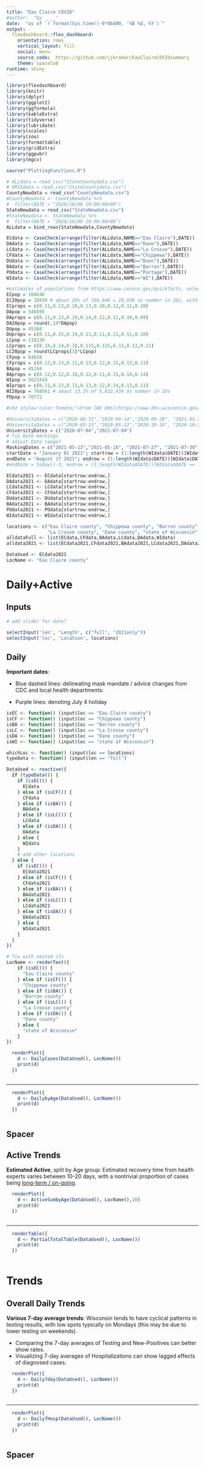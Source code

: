 ```yaml
---
title: "Eau Claire COVID"
#author:  "by ____"
date:  "as of `r format(Sys.time()-0*86400, '%B %d, %Y')`"
output: 
  flexdashboard::flex_dashboard:
    orientation: rows
    vertical_layout: fill
    social: menu
    source_code:  https://github.com/jjkraker/EauClaireCOVIDsummary
    theme: spacelab
runtime: shiny
---
```


```r
library(flexdashboard)
library(knitr)
library(dplyr)
library(ggplot2)
library(ggformula)
library(kableExtra)
library(tidyverse)
library(lubridate)
library(scales)
library(zoo)
library(formattable)
library(gridExtra)
library(ggpubr)
library(mgcv)

source("PlottingFunctions.R")

# ALLdata = read_csv("StateCountydata.csv")
# ORIGdata = read_csv("StateCountydata.csv")
CountyNewdata = read_csv("CountyNewdata.csv")
#CountyNewdata <- CountyNewdata %>% 
#  filter(DATE > "2020/10/08 19:00:00+00")
StateNewdata = read_csv("StateNewdata.csv")
#StateNewdata <- StateNewdata %>% 
#  filter(DATE > "2020/10/08 19:00:00+00")
ALLdata = bind_rows(StateNewdata,CountyNewdata)

ECdata <- CaseCheck(arrange(filter(ALLdata,NAME=="Eau Claire"),DATE))
DAdata <- CaseCheck(arrange(filter(ALLdata,NAME=="Dane"),DATE))
LCdata <- CaseCheck(arrange(filter(ALLdata,NAME=="La Crosse"),DATE))
CFdata <- CaseCheck(arrange(filter(ALLdata,NAME=="Chippewa"),DATE))
DUdata <- CaseCheck(arrange(filter(ALLdata,NAME=="Dunn"),DATE))
BAdata <- CaseCheck(arrange(filter(ALLdata,NAME=="Barron"),DATE))
POdata <- CaseCheck(arrange(filter(ALLdata,NAME=="Portage"),DATE))
WIdata <- CaseCheck(arrange(filter(ALLdata,NAME=="WI"),DATE))

#estimates of populations from https://www.census.gov/quickfacts, unless otherwise noted
ECpop = 104646 
EC20pop = 20930 # about 20% of 104,646 = 20,930 as number in 20s, with students, https://censusreporter.org/profiles/05000US55035-eau-claire-county-wi/
ECprops = c(0.11,0.13,0.20,0.13,0.10,0.12,0.11,0.10)
DApop = 546695
DAprops = c(0.11,0.13,0.19,0.14,0.12,0.12,0.10,0.09)
DA20pop = round(.19*DApop)
DUpop = 45368
DUprops = c(0.11,0.15,0.19,0.11,0.11,0.12,0.11,0.10)
LCpop = 118230
LCprops = c(0.10,0.14,0.18,0.115,0.115,0.12,0.12,0.11)
LC20pop = round(LCprops[3]*LCpop)
CFpop = 64658 
CFprops = c(0.12,0.13,0.11,0.13,0.12,0.15,0.13,0.11)
BApop = 45244 
BAprops = c(0.12,0.12,0.10,0.12,0.11,0.15,0.14,0.14)
WIpop = 5822434 
WIprops = c(0.11,0.13,0.13,0.13,0.12,0.14,0.13,0.11)
WI20pop = 768561 # about 13.2% of 5,822,434 as number in 20s
POpop = 70772

#<h2 style="color:Tomato;">From [WI DHS](https://www.dhs.wisconsin.gov/covid-19/data.htm):  "As of May 27, 2021, the visualizations are using an updated data file that allows corrections due to quality assurance to be counted on the date when a case or death was first reported, rather than affecting the current daily count of cases or deaths." New cases will include both confirmed and probable.</h2>

#UniversityDates = c("2020-08-31","2020-09-14","2020-09-28", "2021-01-31","2021-02-14","2021-02-28")
#UniversityDates = c("2020-05-15","2020-05-22","2020-10-16", "2020-10-23","2020-11-20","2020-11-27")
UniversityDates = c("2020-07-04","2021-07-04")
# fix Date markings
# adjust Date range?
MaskingDates = c("2021-05-13","2021-05-18", "2021-07-27", "2021-07-30")
startDate = "January 01 2021"; startrow = (1:length(WIdata$DATE))[WIdata$DATE == startDate]
endDate = "August 17 2021"; endrow = (1:length(WIdata$DATE))[WIdata$DATE == format(endDate, format="%B %d %Y")]
#endDate = today()-3; endrow = (1:length(WIdata$DATE))[WIdata$DATE == format(endDate, format="%B %d %Y")]

ECdata2021 <- ECdata[startrow:endrow,]
DAdata2021 <- DAdata[startrow:endrow,]
LCdata2021 <- LCdata[startrow:endrow,]
CFdata2021 <- CFdata[startrow:endrow,]
DUdata2021 <- DUdata[startrow:endrow,]
BAdata2021 <- BAdata[startrow:endrow,]
POdata2021 <- POdata[startrow:endrow,]
WIdata2021 <- WIdata[startrow:endrow,]

locations <- c("Eau Claire county", "Chippewa county", "Barron county", 
               "La Crosse county", "Dane county", "state of Wisconsin")
alldataFull <- list(ECdata,CFdata,BAdata,LCdata,DAdata,WIdata)
alldata2021 <- list(ECdata2021,CFdata2021,BAdata2021,LCdata2021,DAdata2021,WIdata2021)

DataUsed <- ECdata2021
LocName <- "Eau Claire county"
```

Daily+Active  {data-orientation=columns}
=====================================  




Inputs {.sidebar}
-----------------------------------------------------------------------

```r
# add slider for date?

selectInput('len', 'Length', c("full", "2021only"))
selectInput('loc', 'Location', locations)


```

    
Daily  {data-width=400}
-----------------------------------------------------------------------

**Important dates**: 

   * Blue dashed lines:  delineating mask mandate / advice changes from CDC and local health departments:  

   * Purple lines:  denoting July 4 holiday
 

```r

isEC <- function() (input$loc == "Eau Claire county")
isCF <- function() (input$loc == "Chippewa county")
isBA <- function() (input$loc == "Barron county")
isLC <- function() (input$loc == "La Crosse county")
isDA <- function() (input$loc == "Dane county")
isWI <- function() (input$loc == "state of Wisconsin")

whichLoc <- function() (input$loc == locations)
typeData <- function() (input$len == "full")

DataUsed <- reactive({
  if (typeData()) {
    if (isEC()) {
      ECdata 
    } else if (isCF()) {
      CFdata
    } else if (isBA()) {
      BAdata
    } else if (isLC()) {
      LCdata
    } else if (isDA()) {
      DAdata
    } else {
      WIdata
    }
    # add other locations
  } else {
    if (isEC()) {
      ECdata2021 
    } else if (isCF()) {
      CFdata2021
    } else if (isBA()) {
      BAdata2021
    } else if (isLC()) {
      LCdata2021
    } else if (isDA()) {
      DAdata2021
    } else {
      WIdata2021
    }
  }
})

# fix with nested ifs
LocName <- renderText({
    if (isEC()) {
      "Eau Claire county" 
    } else if (isCF()) {
      "Chippewa county"
    } else if (isBA()) {
      "Barron county"
    } else if (isLC()) {
      "La Crosse county"
    } else if (isDA()) {
      "Dane county"
    } else {
      "state of Wisconsin"
    }
})

```




```r

  renderPlot({
    d <- DailyCases(DataUsed(), LocName())
    print(d)
  })
 
```

***

```r
  renderPlot({
    d <- DailybyAge(DataUsed(), LocName())
    print(d)
  })
 
```

Spacer {data-width=40}
-------------------------------------


Active Trends {data-width=400}
-------------------------------------

**Estimated Active**, split by Age group:  Estimated recovery time from health experts varies between 10-20 days, with a nontrivial proportion of cases being [long-term / on-going](https://www.theatlantic.com/health/archive/2020/08/long-haulers-covid-19-recognition-support-groups-symptoms/615382/). 

```r

  renderPlot({
    d <- ActiveSumbyAge(DataUsed(), LocName(),10)
    print(d)
  })
 
```

***
```r

  renderTable({
    d <- PartialTotalTable(DataUsed(), LocName())
    print(d)
  })
 
```
















Trends {data-orientation=columns}
=====================================     


Overall Daily Trends {data-width=400}
-------------------------------------


**Various 7-day average trends**:   Wisconsin tends to have cyclical patterns in testing results, with low spots typically on Mondays (this may be due to lower testing on weekends)


   * Comparing the 7-day averages of Testing and New-Positives can better show rates.
   * Visualizing 7-day averages of Hospitalizations can show lagged effects of diagnosed cases.


```r
  renderPlot({
    d <- Daily7day(DataUsed(), LocName())
    print(d)
  })
 
```

***

```r
  renderPlot({
    d <- Daily7Hosp(DataUsed(), LocName())
    print(d)
  })
 
```

Spacer {data-width=40}
-------------------------------------

